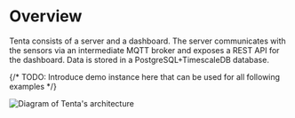 # Overview

Tenta consists of a server and a dashboard. The server communicates with the sensors via an intermediate MQTT broker and exposes a REST API for the dashboard. Data is stored in a PostgreSQL+TimescaleDB database.

{/* TODO: Introduce demo instance here that can be used for all following examples */}

![Diagram of Tenta's architecture](/architecture.png)
